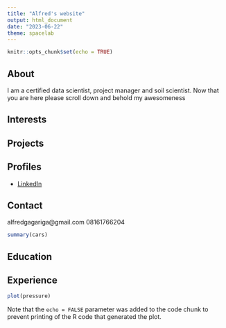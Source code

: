 ```yaml
---
title: "Alfred's website"
output: html_document
date: "2023-06-22"
theme: spacelab 
---
```


```r
knitr::opts_chunk$set(echo = TRUE)
```

## About 

I am a certified data scientist, project manager and soil scientist. Now that you are here please scroll down and behold my awesomeness

## Interests 


## Projects


## Profiles

* [LinkedIn](https://www.linkedin.com/in/alfred-gagariga-75750a102/) 

## Contact 
alfredgagariga@gmail.com
08161766204

```r
summary(cars)
```

## Education



## Experience 

```r
plot(pressure)
```

Note that the `echo = FALSE` parameter was added to the code chunk to prevent printing of the R code that generated the plot.
